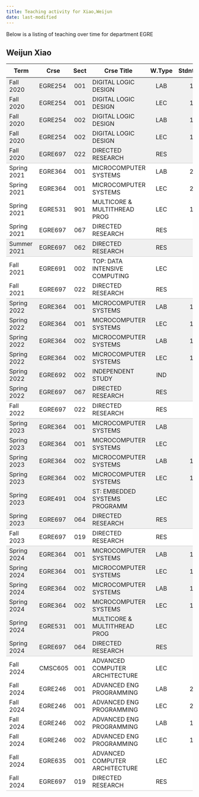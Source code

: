 ```yaml
---
title: Teaching activity for Xiao,Weijun
date: last-modified
---
```


Below is a listing of teaching over time for department EGRE


## Weijun Xiao

<style type="text/css">
#T_cb0d9 table {
  width: 100%;
  border-collapse: collapse;
}
#T_cb0d9 th {
  text-align: center;
  padding: 8px;
}
#T_cb0d9 td:nth-child(1) {
  padding-right: 10px;
  text-align: left;
}
#T_cb0d9 td:nth-child(2) {
  padding-right: 5px;
  text-align: left;
}
#T_cb0d9  td:nth-child(4) {
  padding-right: 5px;
  text-align: left;
}
#T_cb0d9 td:nth-child(3) {
  text-align: center;
}
#T_cb0d9  td:nth-child(5) {
  text-align: center;
}
#T_cb0d9 td:nth-child(6) {
  text-align: right;
}
#T_cb0d9  td:nth-child(7) {
  text-align: right;
}
#T_cb0d9_row0_col0, #T_cb0d9_row0_col1, #T_cb0d9_row0_col2, #T_cb0d9_row0_col3, #T_cb0d9_row0_col4, #T_cb0d9_row0_col5, #T_cb0d9_row0_col6, #T_cb0d9_row1_col0, #T_cb0d9_row1_col1, #T_cb0d9_row1_col2, #T_cb0d9_row1_col3, #T_cb0d9_row1_col4, #T_cb0d9_row1_col5, #T_cb0d9_row1_col6, #T_cb0d9_row2_col0, #T_cb0d9_row2_col1, #T_cb0d9_row2_col2, #T_cb0d9_row2_col3, #T_cb0d9_row2_col4, #T_cb0d9_row2_col5, #T_cb0d9_row2_col6, #T_cb0d9_row3_col0, #T_cb0d9_row3_col1, #T_cb0d9_row3_col2, #T_cb0d9_row3_col3, #T_cb0d9_row3_col4, #T_cb0d9_row3_col5, #T_cb0d9_row3_col6, #T_cb0d9_row12_col0, #T_cb0d9_row12_col1, #T_cb0d9_row12_col2, #T_cb0d9_row12_col3, #T_cb0d9_row12_col4, #T_cb0d9_row12_col5, #T_cb0d9_row12_col6, #T_cb0d9_row13_col0, #T_cb0d9_row13_col1, #T_cb0d9_row13_col2, #T_cb0d9_row13_col3, #T_cb0d9_row13_col4, #T_cb0d9_row13_col5, #T_cb0d9_row13_col6, #T_cb0d9_row14_col0, #T_cb0d9_row14_col1, #T_cb0d9_row14_col2, #T_cb0d9_row14_col3, #T_cb0d9_row14_col4, #T_cb0d9_row14_col5, #T_cb0d9_row14_col6, #T_cb0d9_row15_col0, #T_cb0d9_row15_col1, #T_cb0d9_row15_col2, #T_cb0d9_row15_col3, #T_cb0d9_row15_col4, #T_cb0d9_row15_col5, #T_cb0d9_row15_col6, #T_cb0d9_row16_col0, #T_cb0d9_row16_col1, #T_cb0d9_row16_col2, #T_cb0d9_row16_col3, #T_cb0d9_row16_col4, #T_cb0d9_row16_col5, #T_cb0d9_row16_col6, #T_cb0d9_row19_col0, #T_cb0d9_row19_col1, #T_cb0d9_row19_col2, #T_cb0d9_row19_col3, #T_cb0d9_row19_col4, #T_cb0d9_row19_col5, #T_cb0d9_row19_col6, #T_cb0d9_row20_col0, #T_cb0d9_row20_col1, #T_cb0d9_row20_col2, #T_cb0d9_row20_col3, #T_cb0d9_row20_col4, #T_cb0d9_row20_col5, #T_cb0d9_row20_col6, #T_cb0d9_row21_col0, #T_cb0d9_row21_col1, #T_cb0d9_row21_col2, #T_cb0d9_row21_col3, #T_cb0d9_row21_col4, #T_cb0d9_row21_col5, #T_cb0d9_row21_col6, #T_cb0d9_row22_col0, #T_cb0d9_row22_col1, #T_cb0d9_row22_col2, #T_cb0d9_row22_col3, #T_cb0d9_row22_col4, #T_cb0d9_row22_col5, #T_cb0d9_row22_col6, #T_cb0d9_row23_col0, #T_cb0d9_row23_col1, #T_cb0d9_row23_col2, #T_cb0d9_row23_col3, #T_cb0d9_row23_col4, #T_cb0d9_row23_col5, #T_cb0d9_row23_col6, #T_cb0d9_row26_col0, #T_cb0d9_row26_col1, #T_cb0d9_row26_col2, #T_cb0d9_row26_col3, #T_cb0d9_row26_col4, #T_cb0d9_row26_col5, #T_cb0d9_row26_col6, #T_cb0d9_row27_col0, #T_cb0d9_row27_col1, #T_cb0d9_row27_col2, #T_cb0d9_row27_col3, #T_cb0d9_row27_col4, #T_cb0d9_row27_col5, #T_cb0d9_row27_col6, #T_cb0d9_row28_col0, #T_cb0d9_row28_col1, #T_cb0d9_row28_col2, #T_cb0d9_row28_col3, #T_cb0d9_row28_col4, #T_cb0d9_row28_col5, #T_cb0d9_row28_col6, #T_cb0d9_row29_col0, #T_cb0d9_row29_col1, #T_cb0d9_row29_col2, #T_cb0d9_row29_col3, #T_cb0d9_row29_col4, #T_cb0d9_row29_col5, #T_cb0d9_row29_col6, #T_cb0d9_row30_col0, #T_cb0d9_row30_col1, #T_cb0d9_row30_col2, #T_cb0d9_row30_col3, #T_cb0d9_row30_col4, #T_cb0d9_row30_col5, #T_cb0d9_row30_col6 {
  background-color: #f0f0f0;
  border-bottom: none;
}
#T_cb0d9_row4_col0, #T_cb0d9_row4_col1, #T_cb0d9_row4_col2, #T_cb0d9_row4_col3, #T_cb0d9_row4_col4, #T_cb0d9_row4_col5, #T_cb0d9_row4_col6, #T_cb0d9_row9_col0, #T_cb0d9_row9_col1, #T_cb0d9_row9_col2, #T_cb0d9_row9_col3, #T_cb0d9_row9_col4, #T_cb0d9_row9_col5, #T_cb0d9_row9_col6, #T_cb0d9_row17_col0, #T_cb0d9_row17_col1, #T_cb0d9_row17_col2, #T_cb0d9_row17_col3, #T_cb0d9_row17_col4, #T_cb0d9_row17_col5, #T_cb0d9_row17_col6, #T_cb0d9_row24_col0, #T_cb0d9_row24_col1, #T_cb0d9_row24_col2, #T_cb0d9_row24_col3, #T_cb0d9_row24_col4, #T_cb0d9_row24_col5, #T_cb0d9_row24_col6, #T_cb0d9_row31_col0, #T_cb0d9_row31_col1, #T_cb0d9_row31_col2, #T_cb0d9_row31_col3, #T_cb0d9_row31_col4, #T_cb0d9_row31_col5, #T_cb0d9_row31_col6 {
  background-color: #f0f0f0;
  border-bottom: 1px solid #ccc;
}
#T_cb0d9_row5_col0, #T_cb0d9_row5_col1, #T_cb0d9_row5_col2, #T_cb0d9_row5_col3, #T_cb0d9_row5_col4, #T_cb0d9_row5_col5, #T_cb0d9_row5_col6, #T_cb0d9_row6_col0, #T_cb0d9_row6_col1, #T_cb0d9_row6_col2, #T_cb0d9_row6_col3, #T_cb0d9_row6_col4, #T_cb0d9_row6_col5, #T_cb0d9_row6_col6, #T_cb0d9_row7_col0, #T_cb0d9_row7_col1, #T_cb0d9_row7_col2, #T_cb0d9_row7_col3, #T_cb0d9_row7_col4, #T_cb0d9_row7_col5, #T_cb0d9_row7_col6, #T_cb0d9_row10_col0, #T_cb0d9_row10_col1, #T_cb0d9_row10_col2, #T_cb0d9_row10_col3, #T_cb0d9_row10_col4, #T_cb0d9_row10_col5, #T_cb0d9_row10_col6, #T_cb0d9_row32_col0, #T_cb0d9_row32_col1, #T_cb0d9_row32_col2, #T_cb0d9_row32_col3, #T_cb0d9_row32_col4, #T_cb0d9_row32_col5, #T_cb0d9_row32_col6, #T_cb0d9_row33_col0, #T_cb0d9_row33_col1, #T_cb0d9_row33_col2, #T_cb0d9_row33_col3, #T_cb0d9_row33_col4, #T_cb0d9_row33_col5, #T_cb0d9_row33_col6, #T_cb0d9_row34_col0, #T_cb0d9_row34_col1, #T_cb0d9_row34_col2, #T_cb0d9_row34_col3, #T_cb0d9_row34_col4, #T_cb0d9_row34_col5, #T_cb0d9_row34_col6, #T_cb0d9_row35_col0, #T_cb0d9_row35_col1, #T_cb0d9_row35_col2, #T_cb0d9_row35_col3, #T_cb0d9_row35_col4, #T_cb0d9_row35_col5, #T_cb0d9_row35_col6, #T_cb0d9_row36_col0, #T_cb0d9_row36_col1, #T_cb0d9_row36_col2, #T_cb0d9_row36_col3, #T_cb0d9_row36_col4, #T_cb0d9_row36_col5, #T_cb0d9_row36_col6, #T_cb0d9_row37_col0, #T_cb0d9_row37_col1, #T_cb0d9_row37_col2, #T_cb0d9_row37_col3, #T_cb0d9_row37_col4, #T_cb0d9_row37_col5, #T_cb0d9_row37_col6 {
  background-color: #ffffff;
  border-bottom: none;
}
#T_cb0d9_row8_col0, #T_cb0d9_row8_col1, #T_cb0d9_row8_col2, #T_cb0d9_row8_col3, #T_cb0d9_row8_col4, #T_cb0d9_row8_col5, #T_cb0d9_row8_col6, #T_cb0d9_row11_col0, #T_cb0d9_row11_col1, #T_cb0d9_row11_col2, #T_cb0d9_row11_col3, #T_cb0d9_row11_col4, #T_cb0d9_row11_col5, #T_cb0d9_row11_col6, #T_cb0d9_row18_col0, #T_cb0d9_row18_col1, #T_cb0d9_row18_col2, #T_cb0d9_row18_col3, #T_cb0d9_row18_col4, #T_cb0d9_row18_col5, #T_cb0d9_row18_col6, #T_cb0d9_row25_col0, #T_cb0d9_row25_col1, #T_cb0d9_row25_col2, #T_cb0d9_row25_col3, #T_cb0d9_row25_col4, #T_cb0d9_row25_col5, #T_cb0d9_row25_col6, #T_cb0d9_row38_col0, #T_cb0d9_row38_col1, #T_cb0d9_row38_col2, #T_cb0d9_row38_col3, #T_cb0d9_row38_col4, #T_cb0d9_row38_col5, #T_cb0d9_row38_col6 {
  background-color: #ffffff;
  border-bottom: 1px solid #ccc;
}
</style>
<table id="T_cb0d9">
  <thead>
    <tr>
      <th id="T_cb0d9_level0_col0" class="col_heading level0 col0" >Term</th>
      <th id="T_cb0d9_level0_col1" class="col_heading level0 col1" >Crse</th>
      <th id="T_cb0d9_level0_col2" class="col_heading level0 col2" >Sect</th>
      <th id="T_cb0d9_level0_col3" class="col_heading level0 col3" >Crse Title</th>
      <th id="T_cb0d9_level0_col4" class="col_heading level0 col4" >W.Type</th>
      <th id="T_cb0d9_level0_col5" class="col_heading level0 col5" >Stdnts</th>
      <th id="T_cb0d9_level0_col6" class="col_heading level0 col6" >Hours</th>
    </tr>
  </thead>
  <tbody>
    <tr>
      <td id="T_cb0d9_row0_col0" class="data row0 col0" >Fall 2020</td>
      <td id="T_cb0d9_row0_col1" class="data row0 col1" >EGRE254</td>
      <td id="T_cb0d9_row0_col2" class="data row0 col2" >001</td>
      <td id="T_cb0d9_row0_col3" class="data row0 col3" >DIGITAL LOGIC DESIGN</td>
      <td id="T_cb0d9_row0_col4" class="data row0 col4" >LAB</td>
      <td id="T_cb0d9_row0_col5" class="data row0 col5" >19</td>
      <td id="T_cb0d9_row0_col6" class="data row0 col6" >38</td>
    </tr>
    <tr>
      <td id="T_cb0d9_row1_col0" class="data row1 col0" >Fall 2020</td>
      <td id="T_cb0d9_row1_col1" class="data row1 col1" >EGRE254</td>
      <td id="T_cb0d9_row1_col2" class="data row1 col2" >001</td>
      <td id="T_cb0d9_row1_col3" class="data row1 col3" >DIGITAL LOGIC DESIGN</td>
      <td id="T_cb0d9_row1_col4" class="data row1 col4" >LEC</td>
      <td id="T_cb0d9_row1_col5" class="data row1 col5" >19</td>
      <td id="T_cb0d9_row1_col6" class="data row1 col6" >38</td>
    </tr>
    <tr>
      <td id="T_cb0d9_row2_col0" class="data row2 col0" >Fall 2020</td>
      <td id="T_cb0d9_row2_col1" class="data row2 col1" >EGRE254</td>
      <td id="T_cb0d9_row2_col2" class="data row2 col2" >002</td>
      <td id="T_cb0d9_row2_col3" class="data row2 col3" >DIGITAL LOGIC DESIGN</td>
      <td id="T_cb0d9_row2_col4" class="data row2 col4" >LAB</td>
      <td id="T_cb0d9_row2_col5" class="data row2 col5" >10</td>
      <td id="T_cb0d9_row2_col6" class="data row2 col6" >20</td>
    </tr>
    <tr>
      <td id="T_cb0d9_row3_col0" class="data row3 col0" >Fall 2020</td>
      <td id="T_cb0d9_row3_col1" class="data row3 col1" >EGRE254</td>
      <td id="T_cb0d9_row3_col2" class="data row3 col2" >002</td>
      <td id="T_cb0d9_row3_col3" class="data row3 col3" >DIGITAL LOGIC DESIGN</td>
      <td id="T_cb0d9_row3_col4" class="data row3 col4" >LEC</td>
      <td id="T_cb0d9_row3_col5" class="data row3 col5" >10</td>
      <td id="T_cb0d9_row3_col6" class="data row3 col6" >20</td>
    </tr>
    <tr>
      <td id="T_cb0d9_row4_col0" class="data row4 col0" >Fall 2020</td>
      <td id="T_cb0d9_row4_col1" class="data row4 col1" >EGRE697</td>
      <td id="T_cb0d9_row4_col2" class="data row4 col2" >022</td>
      <td id="T_cb0d9_row4_col3" class="data row4 col3" >DIRECTED RESEARCH</td>
      <td id="T_cb0d9_row4_col4" class="data row4 col4" >RES</td>
      <td id="T_cb0d9_row4_col5" class="data row4 col5" >1</td>
      <td id="T_cb0d9_row4_col6" class="data row4 col6" >9</td>
    </tr>
    <tr>
      <td id="T_cb0d9_row5_col0" class="data row5 col0" >Spring 2021</td>
      <td id="T_cb0d9_row5_col1" class="data row5 col1" >EGRE364</td>
      <td id="T_cb0d9_row5_col2" class="data row5 col2" >001</td>
      <td id="T_cb0d9_row5_col3" class="data row5 col3" >MICROCOMPUTER SYSTEMS</td>
      <td id="T_cb0d9_row5_col4" class="data row5 col4" >LAB</td>
      <td id="T_cb0d9_row5_col5" class="data row5 col5" >28</td>
      <td id="T_cb0d9_row5_col6" class="data row5 col6" >56</td>
    </tr>
    <tr>
      <td id="T_cb0d9_row6_col0" class="data row6 col0" >Spring 2021</td>
      <td id="T_cb0d9_row6_col1" class="data row6 col1" >EGRE364</td>
      <td id="T_cb0d9_row6_col2" class="data row6 col2" >001</td>
      <td id="T_cb0d9_row6_col3" class="data row6 col3" >MICROCOMPUTER SYSTEMS</td>
      <td id="T_cb0d9_row6_col4" class="data row6 col4" >LEC</td>
      <td id="T_cb0d9_row6_col5" class="data row6 col5" >28</td>
      <td id="T_cb0d9_row6_col6" class="data row6 col6" >56</td>
    </tr>
    <tr>
      <td id="T_cb0d9_row7_col0" class="data row7 col0" >Spring 2021</td>
      <td id="T_cb0d9_row7_col1" class="data row7 col1" >EGRE531</td>
      <td id="T_cb0d9_row7_col2" class="data row7 col2" >901</td>
      <td id="T_cb0d9_row7_col3" class="data row7 col3" >MULTICORE & MULTITHREAD PROG</td>
      <td id="T_cb0d9_row7_col4" class="data row7 col4" >LEC</td>
      <td id="T_cb0d9_row7_col5" class="data row7 col5" >14</td>
      <td id="T_cb0d9_row7_col6" class="data row7 col6" >42</td>
    </tr>
    <tr>
      <td id="T_cb0d9_row8_col0" class="data row8 col0" >Spring 2021</td>
      <td id="T_cb0d9_row8_col1" class="data row8 col1" >EGRE697</td>
      <td id="T_cb0d9_row8_col2" class="data row8 col2" >067</td>
      <td id="T_cb0d9_row8_col3" class="data row8 col3" >DIRECTED RESEARCH</td>
      <td id="T_cb0d9_row8_col4" class="data row8 col4" >RES</td>
      <td id="T_cb0d9_row8_col5" class="data row8 col5" >1</td>
      <td id="T_cb0d9_row8_col6" class="data row8 col6" >9</td>
    </tr>
    <tr>
      <td id="T_cb0d9_row9_col0" class="data row9 col0" >Summer 2021</td>
      <td id="T_cb0d9_row9_col1" class="data row9 col1" >EGRE697</td>
      <td id="T_cb0d9_row9_col2" class="data row9 col2" >062</td>
      <td id="T_cb0d9_row9_col3" class="data row9 col3" >DIRECTED RESEARCH</td>
      <td id="T_cb0d9_row9_col4" class="data row9 col4" >RES</td>
      <td id="T_cb0d9_row9_col5" class="data row9 col5" >1</td>
      <td id="T_cb0d9_row9_col6" class="data row9 col6" >3</td>
    </tr>
    <tr>
      <td id="T_cb0d9_row10_col0" class="data row10 col0" >Fall 2021</td>
      <td id="T_cb0d9_row10_col1" class="data row10 col1" >EGRE691</td>
      <td id="T_cb0d9_row10_col2" class="data row10 col2" >002</td>
      <td id="T_cb0d9_row10_col3" class="data row10 col3" >TOP: DATA INTENSIVE COMPUTING</td>
      <td id="T_cb0d9_row10_col4" class="data row10 col4" >LEC</td>
      <td id="T_cb0d9_row10_col5" class="data row10 col5" >5</td>
      <td id="T_cb0d9_row10_col6" class="data row10 col6" >15</td>
    </tr>
    <tr>
      <td id="T_cb0d9_row11_col0" class="data row11 col0" >Fall 2021</td>
      <td id="T_cb0d9_row11_col1" class="data row11 col1" >EGRE697</td>
      <td id="T_cb0d9_row11_col2" class="data row11 col2" >022</td>
      <td id="T_cb0d9_row11_col3" class="data row11 col3" >DIRECTED RESEARCH</td>
      <td id="T_cb0d9_row11_col4" class="data row11 col4" >RES</td>
      <td id="T_cb0d9_row11_col5" class="data row11 col5" >1</td>
      <td id="T_cb0d9_row11_col6" class="data row11 col6" >9</td>
    </tr>
    <tr>
      <td id="T_cb0d9_row12_col0" class="data row12 col0" >Spring 2022</td>
      <td id="T_cb0d9_row12_col1" class="data row12 col1" >EGRE364</td>
      <td id="T_cb0d9_row12_col2" class="data row12 col2" >001</td>
      <td id="T_cb0d9_row12_col3" class="data row12 col3" >MICROCOMPUTER SYSTEMS</td>
      <td id="T_cb0d9_row12_col4" class="data row12 col4" >LAB</td>
      <td id="T_cb0d9_row12_col5" class="data row12 col5" >16</td>
      <td id="T_cb0d9_row12_col6" class="data row12 col6" >32</td>
    </tr>
    <tr>
      <td id="T_cb0d9_row13_col0" class="data row13 col0" >Spring 2022</td>
      <td id="T_cb0d9_row13_col1" class="data row13 col1" >EGRE364</td>
      <td id="T_cb0d9_row13_col2" class="data row13 col2" >001</td>
      <td id="T_cb0d9_row13_col3" class="data row13 col3" >MICROCOMPUTER SYSTEMS</td>
      <td id="T_cb0d9_row13_col4" class="data row13 col4" >LEC</td>
      <td id="T_cb0d9_row13_col5" class="data row13 col5" >16</td>
      <td id="T_cb0d9_row13_col6" class="data row13 col6" >32</td>
    </tr>
    <tr>
      <td id="T_cb0d9_row14_col0" class="data row14 col0" >Spring 2022</td>
      <td id="T_cb0d9_row14_col1" class="data row14 col1" >EGRE364</td>
      <td id="T_cb0d9_row14_col2" class="data row14 col2" >002</td>
      <td id="T_cb0d9_row14_col3" class="data row14 col3" >MICROCOMPUTER SYSTEMS</td>
      <td id="T_cb0d9_row14_col4" class="data row14 col4" >LAB</td>
      <td id="T_cb0d9_row14_col5" class="data row14 col5" >12</td>
      <td id="T_cb0d9_row14_col6" class="data row14 col6" >24</td>
    </tr>
    <tr>
      <td id="T_cb0d9_row15_col0" class="data row15 col0" >Spring 2022</td>
      <td id="T_cb0d9_row15_col1" class="data row15 col1" >EGRE364</td>
      <td id="T_cb0d9_row15_col2" class="data row15 col2" >002</td>
      <td id="T_cb0d9_row15_col3" class="data row15 col3" >MICROCOMPUTER SYSTEMS</td>
      <td id="T_cb0d9_row15_col4" class="data row15 col4" >LEC</td>
      <td id="T_cb0d9_row15_col5" class="data row15 col5" >12</td>
      <td id="T_cb0d9_row15_col6" class="data row15 col6" >24</td>
    </tr>
    <tr>
      <td id="T_cb0d9_row16_col0" class="data row16 col0" >Spring 2022</td>
      <td id="T_cb0d9_row16_col1" class="data row16 col1" >EGRE692</td>
      <td id="T_cb0d9_row16_col2" class="data row16 col2" >002</td>
      <td id="T_cb0d9_row16_col3" class="data row16 col3" >INDEPENDENT STUDY</td>
      <td id="T_cb0d9_row16_col4" class="data row16 col4" >IND</td>
      <td id="T_cb0d9_row16_col5" class="data row16 col5" >3</td>
      <td id="T_cb0d9_row16_col6" class="data row16 col6" >9</td>
    </tr>
    <tr>
      <td id="T_cb0d9_row17_col0" class="data row17 col0" >Spring 2022</td>
      <td id="T_cb0d9_row17_col1" class="data row17 col1" >EGRE697</td>
      <td id="T_cb0d9_row17_col2" class="data row17 col2" >067</td>
      <td id="T_cb0d9_row17_col3" class="data row17 col3" >DIRECTED RESEARCH</td>
      <td id="T_cb0d9_row17_col4" class="data row17 col4" >RES</td>
      <td id="T_cb0d9_row17_col5" class="data row17 col5" >1</td>
      <td id="T_cb0d9_row17_col6" class="data row17 col6" >9</td>
    </tr>
    <tr>
      <td id="T_cb0d9_row18_col0" class="data row18 col0" >Fall 2022</td>
      <td id="T_cb0d9_row18_col1" class="data row18 col1" >EGRE697</td>
      <td id="T_cb0d9_row18_col2" class="data row18 col2" >022</td>
      <td id="T_cb0d9_row18_col3" class="data row18 col3" >DIRECTED RESEARCH</td>
      <td id="T_cb0d9_row18_col4" class="data row18 col4" >RES</td>
      <td id="T_cb0d9_row18_col5" class="data row18 col5" >1</td>
      <td id="T_cb0d9_row18_col6" class="data row18 col6" >9</td>
    </tr>
    <tr>
      <td id="T_cb0d9_row19_col0" class="data row19 col0" >Spring 2023</td>
      <td id="T_cb0d9_row19_col1" class="data row19 col1" >EGRE364</td>
      <td id="T_cb0d9_row19_col2" class="data row19 col2" >001</td>
      <td id="T_cb0d9_row19_col3" class="data row19 col3" >MICROCOMPUTER SYSTEMS</td>
      <td id="T_cb0d9_row19_col4" class="data row19 col4" >LAB</td>
      <td id="T_cb0d9_row19_col5" class="data row19 col5" >7</td>
      <td id="T_cb0d9_row19_col6" class="data row19 col6" >14</td>
    </tr>
    <tr>
      <td id="T_cb0d9_row20_col0" class="data row20 col0" >Spring 2023</td>
      <td id="T_cb0d9_row20_col1" class="data row20 col1" >EGRE364</td>
      <td id="T_cb0d9_row20_col2" class="data row20 col2" >001</td>
      <td id="T_cb0d9_row20_col3" class="data row20 col3" >MICROCOMPUTER SYSTEMS</td>
      <td id="T_cb0d9_row20_col4" class="data row20 col4" >LEC</td>
      <td id="T_cb0d9_row20_col5" class="data row20 col5" >7</td>
      <td id="T_cb0d9_row20_col6" class="data row20 col6" >14</td>
    </tr>
    <tr>
      <td id="T_cb0d9_row21_col0" class="data row21 col0" >Spring 2023</td>
      <td id="T_cb0d9_row21_col1" class="data row21 col1" >EGRE364</td>
      <td id="T_cb0d9_row21_col2" class="data row21 col2" >002</td>
      <td id="T_cb0d9_row21_col3" class="data row21 col3" >MICROCOMPUTER SYSTEMS</td>
      <td id="T_cb0d9_row21_col4" class="data row21 col4" >LAB</td>
      <td id="T_cb0d9_row21_col5" class="data row21 col5" >14</td>
      <td id="T_cb0d9_row21_col6" class="data row21 col6" >28</td>
    </tr>
    <tr>
      <td id="T_cb0d9_row22_col0" class="data row22 col0" >Spring 2023</td>
      <td id="T_cb0d9_row22_col1" class="data row22 col1" >EGRE364</td>
      <td id="T_cb0d9_row22_col2" class="data row22 col2" >002</td>
      <td id="T_cb0d9_row22_col3" class="data row22 col3" >MICROCOMPUTER SYSTEMS</td>
      <td id="T_cb0d9_row22_col4" class="data row22 col4" >LEC</td>
      <td id="T_cb0d9_row22_col5" class="data row22 col5" >14</td>
      <td id="T_cb0d9_row22_col6" class="data row22 col6" >28</td>
    </tr>
    <tr>
      <td id="T_cb0d9_row23_col0" class="data row23 col0" >Spring 2023</td>
      <td id="T_cb0d9_row23_col1" class="data row23 col1" >EGRE491</td>
      <td id="T_cb0d9_row23_col2" class="data row23 col2" >004</td>
      <td id="T_cb0d9_row23_col3" class="data row23 col3" >ST: EMBEDDED SYSTEMS PROGRAMM</td>
      <td id="T_cb0d9_row23_col4" class="data row23 col4" >LEC</td>
      <td id="T_cb0d9_row23_col5" class="data row23 col5" >5</td>
      <td id="T_cb0d9_row23_col6" class="data row23 col6" >15</td>
    </tr>
    <tr>
      <td id="T_cb0d9_row24_col0" class="data row24 col0" >Spring 2023</td>
      <td id="T_cb0d9_row24_col1" class="data row24 col1" >EGRE697</td>
      <td id="T_cb0d9_row24_col2" class="data row24 col2" >064</td>
      <td id="T_cb0d9_row24_col3" class="data row24 col3" >DIRECTED RESEARCH</td>
      <td id="T_cb0d9_row24_col4" class="data row24 col4" >RES</td>
      <td id="T_cb0d9_row24_col5" class="data row24 col5" >1</td>
      <td id="T_cb0d9_row24_col6" class="data row24 col6" >1</td>
    </tr>
    <tr>
      <td id="T_cb0d9_row25_col0" class="data row25 col0" >Fall 2023</td>
      <td id="T_cb0d9_row25_col1" class="data row25 col1" >EGRE697</td>
      <td id="T_cb0d9_row25_col2" class="data row25 col2" >019</td>
      <td id="T_cb0d9_row25_col3" class="data row25 col3" >DIRECTED RESEARCH</td>
      <td id="T_cb0d9_row25_col4" class="data row25 col4" >RES</td>
      <td id="T_cb0d9_row25_col5" class="data row25 col5" >1</td>
      <td id="T_cb0d9_row25_col6" class="data row25 col6" >1</td>
    </tr>
    <tr>
      <td id="T_cb0d9_row26_col0" class="data row26 col0" >Spring 2024</td>
      <td id="T_cb0d9_row26_col1" class="data row26 col1" >EGRE364</td>
      <td id="T_cb0d9_row26_col2" class="data row26 col2" >001</td>
      <td id="T_cb0d9_row26_col3" class="data row26 col3" >MICROCOMPUTER SYSTEMS</td>
      <td id="T_cb0d9_row26_col4" class="data row26 col4" >LAB</td>
      <td id="T_cb0d9_row26_col5" class="data row26 col5" >17</td>
      <td id="T_cb0d9_row26_col6" class="data row26 col6" >34</td>
    </tr>
    <tr>
      <td id="T_cb0d9_row27_col0" class="data row27 col0" >Spring 2024</td>
      <td id="T_cb0d9_row27_col1" class="data row27 col1" >EGRE364</td>
      <td id="T_cb0d9_row27_col2" class="data row27 col2" >001</td>
      <td id="T_cb0d9_row27_col3" class="data row27 col3" >MICROCOMPUTER SYSTEMS</td>
      <td id="T_cb0d9_row27_col4" class="data row27 col4" >LEC</td>
      <td id="T_cb0d9_row27_col5" class="data row27 col5" >17</td>
      <td id="T_cb0d9_row27_col6" class="data row27 col6" >34</td>
    </tr>
    <tr>
      <td id="T_cb0d9_row28_col0" class="data row28 col0" >Spring 2024</td>
      <td id="T_cb0d9_row28_col1" class="data row28 col1" >EGRE364</td>
      <td id="T_cb0d9_row28_col2" class="data row28 col2" >002</td>
      <td id="T_cb0d9_row28_col3" class="data row28 col3" >MICROCOMPUTER SYSTEMS</td>
      <td id="T_cb0d9_row28_col4" class="data row28 col4" >LAB</td>
      <td id="T_cb0d9_row28_col5" class="data row28 col5" >11</td>
      <td id="T_cb0d9_row28_col6" class="data row28 col6" >22</td>
    </tr>
    <tr>
      <td id="T_cb0d9_row29_col0" class="data row29 col0" >Spring 2024</td>
      <td id="T_cb0d9_row29_col1" class="data row29 col1" >EGRE364</td>
      <td id="T_cb0d9_row29_col2" class="data row29 col2" >002</td>
      <td id="T_cb0d9_row29_col3" class="data row29 col3" >MICROCOMPUTER SYSTEMS</td>
      <td id="T_cb0d9_row29_col4" class="data row29 col4" >LEC</td>
      <td id="T_cb0d9_row29_col5" class="data row29 col5" >11</td>
      <td id="T_cb0d9_row29_col6" class="data row29 col6" >22</td>
    </tr>
    <tr>
      <td id="T_cb0d9_row30_col0" class="data row30 col0" >Spring 2024</td>
      <td id="T_cb0d9_row30_col1" class="data row30 col1" >EGRE531</td>
      <td id="T_cb0d9_row30_col2" class="data row30 col2" >001</td>
      <td id="T_cb0d9_row30_col3" class="data row30 col3" >MULTICORE & MULTITHREAD PROG</td>
      <td id="T_cb0d9_row30_col4" class="data row30 col4" >LEC</td>
      <td id="T_cb0d9_row30_col5" class="data row30 col5" >2</td>
      <td id="T_cb0d9_row30_col6" class="data row30 col6" >6</td>
    </tr>
    <tr>
      <td id="T_cb0d9_row31_col0" class="data row31 col0" >Spring 2024</td>
      <td id="T_cb0d9_row31_col1" class="data row31 col1" >EGRE697</td>
      <td id="T_cb0d9_row31_col2" class="data row31 col2" >064</td>
      <td id="T_cb0d9_row31_col3" class="data row31 col3" >DIRECTED RESEARCH</td>
      <td id="T_cb0d9_row31_col4" class="data row31 col4" >RES</td>
      <td id="T_cb0d9_row31_col5" class="data row31 col5" >1</td>
      <td id="T_cb0d9_row31_col6" class="data row31 col6" >1</td>
    </tr>
    <tr>
      <td id="T_cb0d9_row32_col0" class="data row32 col0" >Fall 2024</td>
      <td id="T_cb0d9_row32_col1" class="data row32 col1" >CMSC605</td>
      <td id="T_cb0d9_row32_col2" class="data row32 col2" >001</td>
      <td id="T_cb0d9_row32_col3" class="data row32 col3" >ADVANCED COMPUTER ARCHITECTURE</td>
      <td id="T_cb0d9_row32_col4" class="data row32 col4" >LEC</td>
      <td id="T_cb0d9_row32_col5" class="data row32 col5" >1</td>
      <td id="T_cb0d9_row32_col6" class="data row32 col6" >3</td>
    </tr>
    <tr>
      <td id="T_cb0d9_row33_col0" class="data row33 col0" >Fall 2024</td>
      <td id="T_cb0d9_row33_col1" class="data row33 col1" >EGRE246</td>
      <td id="T_cb0d9_row33_col2" class="data row33 col2" >001</td>
      <td id="T_cb0d9_row33_col3" class="data row33 col3" >ADVANCED ENG PROGRAMMING</td>
      <td id="T_cb0d9_row33_col4" class="data row33 col4" >LAB</td>
      <td id="T_cb0d9_row33_col5" class="data row33 col5" >28</td>
      <td id="T_cb0d9_row33_col6" class="data row33 col6" >42</td>
    </tr>
    <tr>
      <td id="T_cb0d9_row34_col0" class="data row34 col0" >Fall 2024</td>
      <td id="T_cb0d9_row34_col1" class="data row34 col1" >EGRE246</td>
      <td id="T_cb0d9_row34_col2" class="data row34 col2" >001</td>
      <td id="T_cb0d9_row34_col3" class="data row34 col3" >ADVANCED ENG PROGRAMMING</td>
      <td id="T_cb0d9_row34_col4" class="data row34 col4" >LEC</td>
      <td id="T_cb0d9_row34_col5" class="data row34 col5" >28</td>
      <td id="T_cb0d9_row34_col6" class="data row34 col6" >42</td>
    </tr>
    <tr>
      <td id="T_cb0d9_row35_col0" class="data row35 col0" >Fall 2024</td>
      <td id="T_cb0d9_row35_col1" class="data row35 col1" >EGRE246</td>
      <td id="T_cb0d9_row35_col2" class="data row35 col2" >002</td>
      <td id="T_cb0d9_row35_col3" class="data row35 col3" >ADVANCED ENG PROGRAMMING</td>
      <td id="T_cb0d9_row35_col4" class="data row35 col4" >LAB</td>
      <td id="T_cb0d9_row35_col5" class="data row35 col5" >10</td>
      <td id="T_cb0d9_row35_col6" class="data row35 col6" >15</td>
    </tr>
    <tr>
      <td id="T_cb0d9_row36_col0" class="data row36 col0" >Fall 2024</td>
      <td id="T_cb0d9_row36_col1" class="data row36 col1" >EGRE246</td>
      <td id="T_cb0d9_row36_col2" class="data row36 col2" >002</td>
      <td id="T_cb0d9_row36_col3" class="data row36 col3" >ADVANCED ENG PROGRAMMING</td>
      <td id="T_cb0d9_row36_col4" class="data row36 col4" >LEC</td>
      <td id="T_cb0d9_row36_col5" class="data row36 col5" >10</td>
      <td id="T_cb0d9_row36_col6" class="data row36 col6" >15</td>
    </tr>
    <tr>
      <td id="T_cb0d9_row37_col0" class="data row37 col0" >Fall 2024</td>
      <td id="T_cb0d9_row37_col1" class="data row37 col1" >EGRE635</td>
      <td id="T_cb0d9_row37_col2" class="data row37 col2" >001</td>
      <td id="T_cb0d9_row37_col3" class="data row37 col3" >ADVANCED COMPUTER ARCHITECTURE</td>
      <td id="T_cb0d9_row37_col4" class="data row37 col4" >LEC</td>
      <td id="T_cb0d9_row37_col5" class="data row37 col5" >7</td>
      <td id="T_cb0d9_row37_col6" class="data row37 col6" >21</td>
    </tr>
    <tr>
      <td id="T_cb0d9_row38_col0" class="data row38 col0" >Fall 2024</td>
      <td id="T_cb0d9_row38_col1" class="data row38 col1" >EGRE697</td>
      <td id="T_cb0d9_row38_col2" class="data row38 col2" >019</td>
      <td id="T_cb0d9_row38_col3" class="data row38 col3" >DIRECTED RESEARCH</td>
      <td id="T_cb0d9_row38_col4" class="data row38 col4" >RES</td>
      <td id="T_cb0d9_row38_col5" class="data row38 col5" >1</td>
      <td id="T_cb0d9_row38_col6" class="data row38 col6" >1</td>
    </tr>
  </tbody>
</table>


